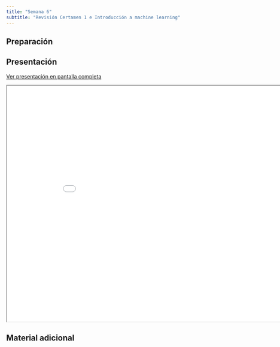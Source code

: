 ```yaml
---
title: "Semana 6"
subtitle: "Revisión Certamen 1 e Introducción a machine learning"
---
```


## Preparación


## Presentación

[Ver presentación en pantalla completa](../slides/lec_week6.html)

```{=html}
<iframe class="slide-deck" src="../slides/lec_week6.html" height="630" width="900"></iframe>
```

## Material adicional